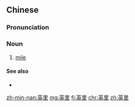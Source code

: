 ==Chinese==
{{zh-forms|lit=English li}}

===Pronunciation===
{{zh-pron
|m=yīnglǐ
|c=jing1 lei5
|mn=eng-lí
|cat=n
}}

===Noun===
{{zh-noun}}

# [[mile]]

====See also====
*{{zh-l|哩}}

[[zh-min-nan:英里]]
[[mg:英里]]
[[fj:英里]]
[[chr:英里]]
[[zh:英里]]
